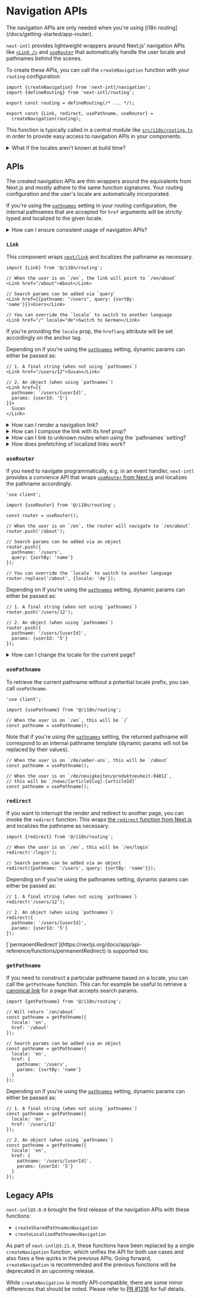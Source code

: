 
# Navigation APIs

<Callout>
  The navigation APIs are only needed when you're using [i18n
  routing](/docs/getting-started/app-router).
</Callout>

`next-intl` provides lightweight wrappers around Next.js' navigation APIs like [`<Link />`](https://nextjs.org/docs/app/api-reference/components/link) and [`useRouter`](https://nextjs.org/docs/app/api-reference/functions/use-router) that automatically handle the user locale and pathnames behind the scenes.

To create these APIs, you can call the `createNavigation` function with your `routing` configuration:

```tsx filename="routing.ts"
import {createNavigation} from 'next-intl/navigation';
import {defineRouting} from 'next-intl/routing';

export const routing = defineRouting(/* ... */);

export const {Link, redirect, usePathname, useRouter} =
  createNavigation(routing);
```

This function is typically called in a central module like [`src/i18n/routing.ts`](/docs/getting-started/app-router/with-i18n-routing#i18n-routing) in order to provide easy access to navigation APIs in your components.

<Details id="locales-unknown">
<summary>What if the locales aren't known at build time?</summary>

In case you're building an app where locales can be added and removed at runtime, `createNavigation` can be called without the `locales` argument, therefore allowing any string that is encountered at runtime to be a valid locale. In this case, you'd not use the [`defineRouting`](/docs/routing#define-routing) function.

```tsx filename="routing.ts"
import {createNavigation} from 'next-intl/navigation';

export const {Link, redirect, usePathname, useRouter} = createNavigation({
  // ... potentially other routing
  // config, but no `locales` ...
});
```

Note however that the `locales` argument for the middleware is still mandatory. If you need to fetch the available locales at runtime, you can provide the routing configuration for the middleware [dynamically per request](/docs/routing/middleware#composing-other-middlewares).

</Details>

## APIs

The created navigation APIs are thin wrappers around the equivalents from Next.js and mostly adhere to the same function signatures. Your routing configuration and the user's locale are automatically incorporated.

If you're using the [`pathnames`](/docs/routing#pathnames) setting in your routing configuration, the internal pathnames that are accepted for `href` arguments will be strictly typed and localized to the given locale.

<Details id="lint-consistent-usage">
<summary>How can I ensure consistent usage of navigation APIs?</summary>

To avoid importing APIs like `<Link />` directly from Next.js by accident, you can consider [linting](/docs/workflows/linting#consistent-usage-of-navigation-apis) for the consistent usage of internationalized navigation APIs.

</Details>

### `Link`

This component wraps [`next/link`](https://nextjs.org/docs/app/api-reference/components/link) and localizes the pathname as necessary.

```tsx
import {Link} from '@/i18n/routing';

// When the user is on `/en`, the link will point to `/en/about`
<Link href="/about">About</Link>

// Search params can be added via `query`
<Link href={{pathname: "/users", query: {sortBy: 'name'}}}>Users</Link>

// You can override the `locale` to switch to another language
<Link href="/" locale="de">Switch to German</Link>
```

If you're providing the `locale` prop, the `hreflang` attribute will be set accordingly on the anchor tag.

Depending on if you're using the [`pathnames`](/docs/routing#pathnames) setting, dynamic params can either be passed as:

```tsx
// 1. A final string (when not using `pathnames`)
<Link href="/users/12">Susan</Link>

// 2. An object (when using `pathnames`)
<Link href={{
  pathname: '/users/[userId]',
  params: {userId: '5'}
}}>
  Susan
</Link>
```

<Details id="link-active">
<summary>How can I render a navigation link?</summary>

The [`useSelectedLayoutSegment` hook](https://nextjs.org/docs/app/api-reference/functions/use-selected-layout-segment) from Next.js allows you to detect if a given child segment is active from within the parent layout. Since this returns an internal pathname, it can be matched against an `href` that you can pass to `Link`.

```tsx filename="NavigationLink.tsx"
'use client';

import {useSelectedLayoutSegment} from 'next/navigation';
import {ComponentProps} from 'react';
import {Link} from '@/i18n/routing';

export default function NavigationLink({
  href,
  ...rest
}: ComponentProps<typeof Link>) {
  const selectedLayoutSegment = useSelectedLayoutSegment();
  const pathname = selectedLayoutSegment ? `/${selectedLayoutSegment}` : '/';
  const isActive = pathname === href;

  return (
    <Link
      aria-current={isActive ? 'page' : undefined}
      href={href}
      style={{fontWeight: isActive ? 'bold' : 'normal'}}
      {...rest}
    />
  );
}
```

```tsx
<nav>
  <NavigationLink href="/">{t('home')}</NavigationLink>
  <NavigationLink href="/about">{t('about')}</NavigationLink>
  <NavigationLink href="/blog">{t('blog')}</NavigationLink>
</nav>
```

See also the Next.js docs on [creating an active link component](https://nextjs.org/docs/app/api-reference/functions/use-selected-layout-segment#creating-an-active-link-component).

</Details>

<Details id="link-composition">
<summary>How can I compose the link with its href prop?</summary>

If you need to create a component that receives an `href` prop that is forwarded to `Link` internally, you can compose the props from `Link` with the `ComponentProps` type:

```tsx filename="StyledLink.tsx"
import {ComponentProps} from 'react';
import {Link} from '@/i18n/routing';

type Props = ComponentProps<typeof Link> & {
  color: 'blue' | 'red';
};

export default function StyledLink({color, href, ...rest}: Props) {
  return <Link href={href} style={{color}} {...rest} />;
}
```

In case you're using the [`pathnames`](/docs/routing#pathnames) setting, the `href` prop of the wrapping component will now be strictly typed based on your routing configuration.

</Details>

<Details id="link-unknown-routes">
<summary>How can I link to unknown routes when using the `pathnames` setting?</summary>

In this case, the navigation APIs are strictly typed and only allow routes specified in the `pathnames` config. If you need to link to unknown routes in certain places, you can disable the type checking on a case-by-case basis:

```tsx
// @ts-expect-error
<Link href="/unknown">...</Link>
```

Unknown routes will be passed through as-is, but will receive relevant locale prefixes in case of absolute pathnames.

</Details>

<Details id="link-prefetching">
<summary>How does prefetching of localized links work?</summary>
Just like `next/link`, by default all links are prefetched. The one exception to this is that links to other locales aren't prefetched, because this may result in prematurely overwriting the locale cookie.

</Details>

### `useRouter`

If you need to navigate programmatically, e.g. in an event handler, `next-intl` provides a convience API that wraps [`useRouter` from Next.js](https://nextjs.org/docs/app/api-reference/functions/use-router) and localizes the pathname accordingly.

```tsx
'use client';

import {useRouter} from '@/i18n/routing';

const router = useRouter();

// When the user is on `/en`, the router will navigate to `/en/about`
router.push('/about');

// Search params can be added via an object
router.push({
  pathname: '/users',
  query: {sortBy: 'name'}
});

// You can override the `locale` to switch to another language
router.replace('/about', {locale: 'de'});
```

Depending on if you're using the [`pathnames`](/docs/routing#pathnames) setting, dynamic params can either be passed as:

```tsx
// 1. A final string (when not using `pathnames`)
router.push('/users/12');

// 2. An object (when using `pathnames`)
router.push({
  pathname: '/users/[userId]',
  params: {userId: '5'}
});
```

<Details id="userouter-change-locale">
<summary>How can I change the locale for the current page?</summary>

By combining [`usePathname`](#usepathname) with [`useRouter`](#userouter), you can change the locale for the current page programmatically by navigating to the same pathname, while overriding the `locale`.

Depending on if you're using the [`pathnames`](/docs/routing#pathnames) setting, you optionally have to forward `params` to potentially resolve an internal pathname.

```tsx
'use client';

import {usePathname, useRouter} from '@/i18n/routing';
import {useParams} from 'next/navigation';

const pathname = usePathname();
const router = useRouter();

// Without `pathnames`: Pass the current `pathname`
router.replace(pathname, {locale: 'de'});

// With `pathnames`: Pass `params` as well
const params = useParams();
router.replace(
  // @ts-expect-error -- TypeScript will validate that only known `params`
  // are used in combination with a given `pathname`. Since the two will
  // always match for the current route, we can skip runtime checks.
  {pathname, params},
  {locale: 'de'}
);
```

</Details>

### `usePathname`

To retrieve the current pathname without a potential locale prefix, you can call `usePathname`.

```tsx
'use client';

import {usePathname} from '@/i18n/routing';

// When the user is on `/en`, this will be `/`
const pathname = usePathname();
```

Note that if you're using the [`pathnames`](/docs/routing#pathnames) setting, the returned pathname will correspond to an internal pathname template (dynamic params will not be replaced by their values).

```tsx
// When the user is on `/de/ueber-uns`, this will be `/about`
const pathname = usePathname();

// When the user is on `/de/neuigkeiten/produktneuheit-94812`,
// this will be `/news/[articleSlug]-[articleId]`
const pathname = usePathname();
```

### `redirect`

If you want to interrupt the render and redirect to another page, you can invoke the `redirect` function. This wraps [the `redirect` function from Next.js](https://nextjs.org/docs/app/api-reference/functions/redirect) and localizes the pathname as necessary.

```tsx
import {redirect} from '@/i18n/routing';

// When the user is on `/en`, this will be `/en/login`
redirect('/login');

// Search params can be added via an object
redirect({pathname: '/users', query: {sortBy: 'name'}});
```

Depending on if you're using the pathnames setting, dynamic params can either be passed as:

```tsx
// 1. A final string (when not using `pathnames`)
redirect('/users/12');

// 2. An object (when using `pathnames`)
redirect({
  pathname: '/users/[userId]',
  params: {userId: '5'}
});
```

<Callout>
  [`permanentRedirect`](https://nextjs.org/docs/app/api-reference/functions/permanentRedirect)
  is supported too.
</Callout>

### `getPathname`

If you need to construct a particular pathname based on a locale, you can call the `getPathname` function. This can for example be useful to retrieve a [canonical link](https://nextjs.org/docs/app/api-reference/functions/generate-metadata#alternates) for a page that accepts search params.

```tsx
import {getPathname} from '@/i18n/routing';

// Will return `/en/about`
const pathname = getPathname({
  locale: 'en',
  href: '/about'
});

// Search params can be added via an object
const pathname = getPathname({
  locale: 'en',
  href: {
    pathname: '/users',
    params: {sortBy: 'name'}
  }
});
```

Depending on if you're using the [`pathnames`](/docs/routing#pathnames) setting, dynamic params can either be passed as:

```tsx
// 1. A final string (when not using `pathnames`)
const pathname = getPathname({
  locale: 'en',
  href: '/users/12'
});

// 2. An object (when using `pathnames`)
const pathname = getPathname({
  locale: 'en',
  href: {
    pathname: '/users/[userId]',
    params: {userId: '5'}
  }
});
```

## Legacy APIs

`next-intl@3.0.0` brought the first release of the navigation APIs with these functions:

- `createSharedPathnamesNavigation`
- `createLocalizedPathnamesNavigation`

As part of `next-intl@3.21.0`, these functions have been replaced by a single `createNavigation` function, which unifies the API for both use cases and also fixes a few quirks in the previous APIs. Going forward, `createNavigation` is recommended and the previous functions will be deprecated in an upcoming release.

While `createNavigation` is mostly API-compatible, there are some minor differences that should be noted. Please refer to [PR #1316](https://github.com/amannn/next-intl/pull/1316) for full details.
